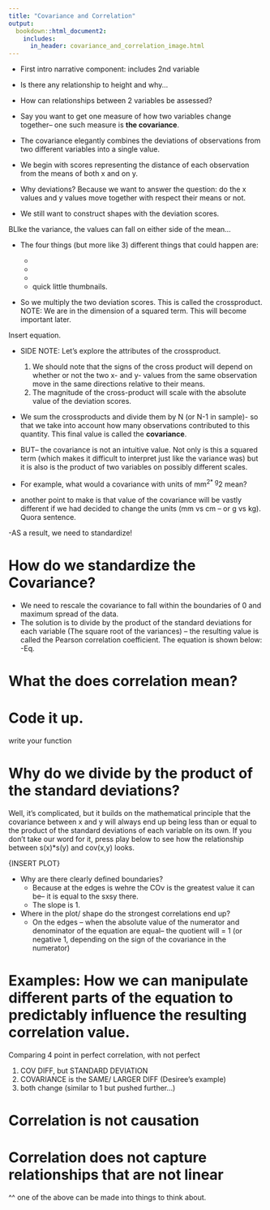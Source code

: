 ```yaml
---
title: "Covariance and Correlation"
output:
  bookdown::html_document2:
    includes:
      in_header: covariance_and_correlation_image.html
---
```



* First intro narrative component: includes 2nd variable

* Is there any relationship to height and why...

* How can relationships between 2 variables be assessed?

* Say you want to get one measure of how two variables change together-- one such measure is **the covariance**. 

- The covariance elegantly combines the deviations of observations from two different variables into a single value. 

- We begin with scores representing the distance of each observation from the means of both x and on y. 

- Why deviations? Because we want to answer the question: do the x values and y values move together with respect their means or not. 

- We still want to construct shapes with the deviation scores. 

BLIke the variance, the values can fall on either side of the mean... 

- The four things (but more like 3) different things that could happen are:

  - 
  - 
  -
  - quick little thumbnails.

- So we multiply the two deviation scores. This is called the crossproduct. NOTE: We are in the dimension of a squared term. This will become important later. 

Insert equation. 

- SIDE NOTE: 
Let's explore the attributes of the crossproduct. 
  (1) We should note that the signs of the cross product will depend on whether or not the two x- and y- values from the same observation move in the same directions relative to their means. 
  (2)  The magnitude of the cross-product will scale with the absolute value of the deviation scores.
  
- We sum the crossproducts and divide them by N (or N-1 in sample)-  so that we take into account how many observations contributed to this quantity. This final value is called the **covariance**. 

- BUT-- the covariance is not an intuitive value. 
Not only is this a squared term (which makes it difficult to interpret just like the variance was) but it is also is the product of two variables on possibly different scales.

- For example, what would a covariance with units of mm^2* g^2 mean?

- another point to make is that value of the covariance will be vastly different if we had decided to change the units (mm vs cm -- or g vs kg). Quora sentence. 

-AS a result, we need to standardize!

# How do we standardize the Covariance?

- We need to rescale the covariance to fall within the boundaries of 0 and maximum spread of the data. 
- The solution is to divide by the product of the standard deviations for each variable (The square root of the variances) -- the resulting value is called the Pearson correlation coefficient. The equation is shown below:
-Eq.

# What the does correlation mean?

# Code it up. 

write your function


# Why do we divide by the product of the standard deviations? 
Well, it's complicated, but it builds on the mathematical principle that the covariance between x and y will always end up being less than or equal to the product of the standard deviations of each variable on its own. If you don't take our word for it, press play below to see how the relationship between s(x)*s(y) and cov(x,y) looks. 

{INSERT PLOT}

  * Why are there clearly defined boundaries?
    + Because at the edges is wehre the COv is the greatest value it can be-- it is equal to the sxsy there.
    + The slope is 1. 
    
  * Where in the plot/ shape do the strongest correlations end up?
      + On the edges -- when the absolute value of the numerator and denominator of the equation are equal-- the quotient will = 1 (or negative 1, depending on the sign of the covariance in the numerator)
      

# Examples: How we can manipulate different parts of the equation to predictably influence the resulting correlation value. 

Comparing 4 point in perfect correlation, with not perfect

(1) COV DIFF, but STANDARD DEVIATION
(2) COVARIANCE is the SAME/ LARGER DIFF (Desiree's example)
(3) both change (similar to 1 but pushed further...)


# Correlation is not causation

# Correlation does not capture relationships that are not linear


^^ one of the above can be made into things to think about. 










<div style="margin-bottom:50px">
</div>
\begin{equation}
 (\#eq:equation1)
 \Large {\sum_{i=1}^n (x_i - \mu_{x})^2 (y_i - \mu{y})^2}
 \end{equation}
<div style="margin-bottom:50px">
</div>

